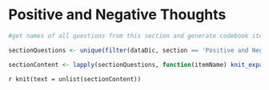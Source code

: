 # Positive and Negative Thoughts {#thoughts_section}

```r

#get names of all questions from this section and generate codebook item objects for each

sectionQuestions <- unique(filter(dataDic, section == 'Positive and Negative Thoughts')$`Variable / Field Name`)

sectionContent <- lapply(sectionQuestions, function(itemName) knit_expand(file = 'templates/itemTemplate.Rmd'))

```


`r knit(text = unlist(sectionContent))`

